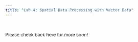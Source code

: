 ```yaml
---
title: "Lab 4: Spatial Data Processing with Vector Data"
---
```


\

Please check back here for more soon!

\

